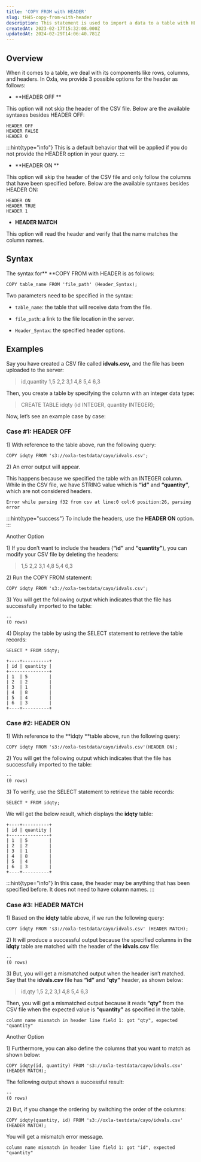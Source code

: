 ```yaml
---
title: 'COPY FROM with HEADER'
slug: tH45-copy-from-with-header
description: This statement is used to import a data to a table with HEADER options. Let's cover the overview, syntax, examples, and types of COPY FROM statements.
createdAt: 2023-02-17T15:32:08.000Z
updatedAt: 2024-02-29T14:06:40.781Z
---
```


## **Overview**

When it comes to a table, we deal with its components like rows, columns, and headers. In Oxla, we provide 3 possible options for the header as follows:

*   **HEADER OFF **

This option will not skip the header of the CSV file. Below are the available syntaxes besides HEADER OFF:

```pgsql
HEADER OFF
HEADER FALSE
HEADER 0
```

:::hint{type="info"}
This is a default behavior that will be applied if you do not provide the HEADER option in your query.
:::

*   **HEADER ON **

This option will skip the header of the CSV file and only follow the columns that have been specified before. Below are the available syntaxes besides HEADER ON:

```pgsql
HEADER ON
HEADER TRUE
HEADER 1
```

*   **HEADER MATCH**

This option will read the header and verify that the name matches the column names.&#x20;

## **Syntax**

The syntax for** **COPY FROM with HEADER is as follows:

```pgsql
COPY table_name FROM 'file_path' (Header_Syntax);
```

Two parameters need to be specified in the syntax:

*   `table_name`: the table that will receive data from the file.

*   `file_path`: a link to the file location in the server.

*   `Header_Syntax`: the specified header options.

## **Examples**

Say you have created a CSV file called **idvals.csv,** and the file has been uploaded to the server:

> id,quantity
> 1,5
> 2,2
> 3,1
> 4,8
> 5,4
> 6,3

Then, you create a table by specifying the column with an integer data type:

> CREATE TABLE idqty (id INTEGER, quantity INTEGER);

Now, let’s see an example case by case:

### Case #1: HEADER OFF

1\) With reference to the table above, run the following query:

```pgsql
COPY idqty FROM 's3://oxla-testdata/cayo/idvals.csv';
```

2\) An error output will appear.&#x20;

This happens because we specified the table with an INTEGER column. While in the CSV file, we have STRING value which is **“id”** and **“quantity”**, which are not considered headers.

```pgsql
Error while parsing f32 from csv at line:0 col:6 position:26, parsing error
```

:::hint{type="success"}
To include the headers, use the **HEADER ON** option.
:::


Another Option

1\) If you don’t want to include the headers (**“id”** and **“quantity”**), you can modify your CSV file by deleting the headers:

> 1,5
> 2,2
> 3,1
> 4,8
> 5,4
> 6,3

2\) Run the COPY FROM statement:

```pgsql
COPY idqty FROM 's3://oxla-testdata/cayo/idvals.csv';
```

3\) You will get the following output which indicates that the file has successfully imported to the table:

```pgsql
--
(0 rows)
```

4\) Display the table by using the SELECT statement to retrieve the table records:

```pgsql
SELECT * FROM idqty;
```

```pgsql
+----+----------+
| id | quantity | 
+---------------+
| 1  | 5        |
| 2  | 2        |
| 3  | 1        |
| 4  | 8        |
| 5  | 4        |
| 6  | 3        |
+----+----------+
```

### Case #2: HEADER ON

1\) With reference to the **idqty **table above, run the following query:

```pgsql
COPY idqty FROM 's3://oxla-testdata/cayo/idvals.csv'(HEADER ON);
```

2\) You will get the following output which indicates that the file has successfully imported to the table:

```pgsql
--
(0 rows)
```

3\) To verify, use the SELECT statement to retrieve the table records:

```pgsql
SELECT * FROM idqty;
```

We will get the below result, which displays the **idqty** table:

```pgsql
+----+----------+
| id | quantity | 
+---------------+
| 1  | 5        |
| 2  | 2        |
| 3  | 1        |
| 4  | 8        |
| 5  | 4        |
| 6  | 3        |
+----+----------+
```

:::hint{type="info"}
In this case, the header may be anything that has been specified before. It does not need to have column names.
:::

### Case #3: HEADER MATCH

1\) Based on the **idqty** table above, if we run the following query:

```pgsql
COPY idqty FROM 's3://oxla-testdata/cayo/idvals.csv' (HEADER MATCH);
```

2\) It will produce a successful output because the specified columns in the **idqty** table are matched with the header of the **idvals.csv** file:

```pgsql
--
(0 rows)
```

3\) But, you will get a mismatched output when the header isn’t matched. Say that the **idvals.csv** file has **“id”** and “**qty”** header, as shown below:

> id,qty
> 1,5
> 2,2
> 3,1
> 4,8
> 5,4
> 6,3

Then, you will get a mismatched output because it reads **“qty”** from the CSV file when the expected value is **“quantity”** as specified in the table.

```pgsql
column name mismatch in header line field 1: got "qty", expected "quantity"
```


Another Option

1\) Furthermore, you can also define the columns that you want to match as shown below:

```pgsql
COPY idqty(id, quantity) FROM 's3://oxla-testdata/cayo/idvals.csv' (HEADER MATCH);
```

The following output shows a successful result:

```pgsql
--
(0 rows)
```


2\) But, if you change the ordering by switching the order of the columns:

```pgsql
COPY idqty(quantity, id) FROM 's3://oxla-testdata/cayo/idvals.csv' (HEADER MATCH);
```

You will get a mismatch error message.

```pgsql
column name mismatch in header line field 1: got "id", expected "quantity"
```

